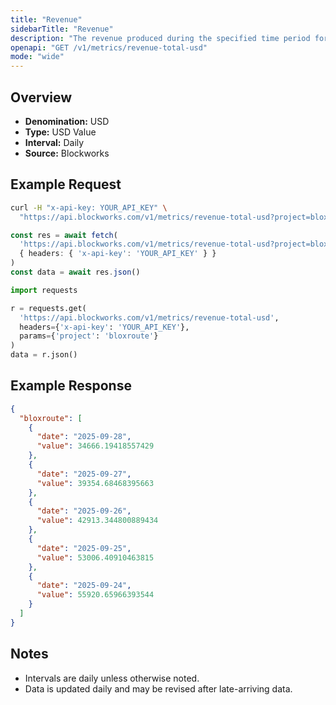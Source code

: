 ```yaml
---
title: "Revenue"
sidebarTitle: "Revenue"
description: "The revenue produced during the specified time period for given project."
openapi: "GET /v1/metrics/revenue-total-usd"
mode: "wide"
---
```


## Overview

- **Denomination:** USD
- **Type:** USD Value
- **Interval:** Daily
- **Source:** Blockworks

## Example Request

<CodeGroup>

```bash cURL
curl -H "x-api-key: YOUR_API_KEY" \
  "https://api.blockworks.com/v1/metrics/revenue-total-usd?project=bloxroute"
```

```typescript TypeScript
const res = await fetch(
  'https://api.blockworks.com/v1/metrics/revenue-total-usd?project=bloxroute',
  { headers: { 'x-api-key': 'YOUR_API_KEY' } }
)
const data = await res.json()
```

```python Python
import requests

r = requests.get(
  'https://api.blockworks.com/v1/metrics/revenue-total-usd',
  headers={'x-api-key': 'YOUR_API_KEY'},
  params={'project': 'bloxroute'}
)
data = r.json()
```

</CodeGroup>

## Example Response

```json
{
  "bloxroute": [
    {
      "date": "2025-09-28",
      "value": 34666.19418557429
    },
    {
      "date": "2025-09-27",
      "value": 39354.68468395663
    },
    {
      "date": "2025-09-26",
      "value": 42913.344800889434
    },
    {
      "date": "2025-09-25",
      "value": 53006.40910463815
    },
    {
      "date": "2025-09-24",
      "value": 55920.65966393544
    }
  ]
}
```

## Notes
- Intervals are daily unless otherwise noted.
- Data is updated daily and may be revised after late-arriving data.
